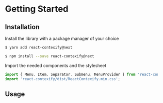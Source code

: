 
# Getting Started

## Installation

Install the library with a package manager of your choice

```sh
$ yarn add react-contexify@next
```

```sh
$ npm install --save react-contexify@next
```

Import the needed components and the stylesheet

```js
import { Menu, Item, Separator, Submenu, MenuProvider } from 'react-contexify';
import 'react-contexify/dist/ReactContexify.min.css';
```

## Usage

<Playground code={gettingStarted}/>
